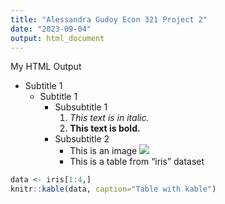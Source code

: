 ```yaml
---
title: "Alessandra Gudoy Econ 321 Project 2"
date: "2023-09-04"
output: html_document
---
```


My HTML Output

- Subtitle 1
    - Subtitle 1
        - Subsubtitle 1
            1. *This text is in italic.*
            2. **This text is bold.**
        - Subsubtitle 2
            - This is an image ![](/Users/marifemamuad/Desktop/UH_FALL2023/ECON 321/rmarkdown.png)
            - This is a table from "iris" dataset
                  

```r

data <- iris[1:4,]
knitr::kable(data, caption="Table with kable")

```



